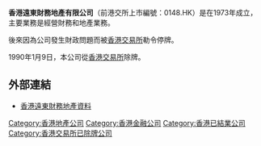 '''香港遠東財務地產有限公司'''（前港交所上市編號：0148.HK）是在1973年成立，主要業務是經營財務和地產業務。

後來因為公司發生財政問題而被[[香港交易所|香港交易所]]勒令停牌。

1990年1月9日，本公司從[[香港交易所|香港交易所]]除牌。

==外部連結==
*[http://www.webb-site.com/dbpub/orgdata.asp?p=6940&hide= 香港遠東財務地產資料] {{Wayback|url=http://www.webb-site.com/dbpub/orgdata.asp?p=6940&hide= |date=20130722231943 }} 

[[Category:香港地產公司|Category:香港地產公司]]
[[Category:香港金融公司|Category:香港金融公司]]
[[Category:香港已結業公司|Category:香港已結業公司]]
[[Category:香港交易所已除牌公司|Category:香港交易所已除牌公司]]